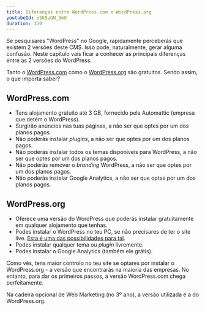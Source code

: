 ```yaml
---
title: Diferenças entre WordPress.com e WordPress.org
youtubeId: oSK5uGN_9mU
duration: 130
---
```


Se pesquisares "WordPress" no Google, rapidamente perceberás que existem 2 versões deste CMS. Isso pode, naturalmente, gerar alguma confusão. Neste capítulo vais ficar a conhecer as principais diferenças entre as 2 versões do WordPress.

Tanto o [WordPress.com](https://wordpress.com) como o [WordPress.org](https://wordpress.org) são gratuitos. Sendo assim, o que importa saber?

## WordPress.com

- Tens alojamento gratuito até 3 GB, fornecido pela Automattic (empresa que detém o WordPress).
- Surgirão anúncios nas tuas páginas, a não ser que optes por um dos planos pagos.
- Não poderás instalar *plugins*, a não ser que optes por um dos planos pagos.
- Não poderás instalar todos os temas disponíveis para WordPress, a não ser que optes por um dos planos pagos.
- Não poderás remover o *branding* WordPress, a não ser que optes por um dos planos pagos.
- Não poderás instalar Google Analytics, a não ser que optes por um dos planos pagos.

## WordPress.org

- Oferece uma versão do WordPress que poderás instalar gratuitamente em qualquer alojamento que tenhas.
- Podes instalar o WordPress no teu PC, se não precisares de ter o site live. <a href="https://brunobrito.pt/como-instalar-e-correr-o-wordpress-no-pc-localmente/" target="_blank">Esta é uma das possibilidades para tal</a>.
- Podes instalar qualquer tema ou *plugin* livremente.
- Podes instalar o Google Analytics (também ele grátis).

Como vês, tens maior controlo no teu site se optares por instalar o WordPress.org - a versão que encontrarás na maioria das empresas. No entanto, para dar os primeiros passos, a versão WordPress.com chega perfeitamente.

Na cadeira opcional de Web Marketing (no 3º ano), a versão utilizada é a do WordPress.org.